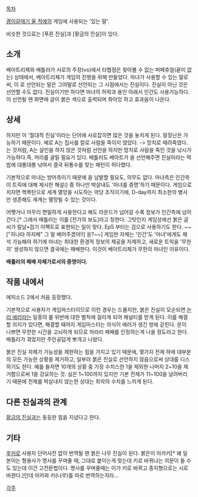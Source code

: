 [[목차]]

[[괭이갈매기 울 적에]]의 게임에 사용되는 '{{{#red 권위}}}있는 말'.

비슷한 것으로는 [푸른 진실]과 [황금의 진실]이 있다.

== 소개 ==
베아트리체와 배틀러가 서로의 주장({{{#green 마녀는 전능}}}vs{{{#blue 트릭은 전능}}})에서 타협점은 찾아볼 수 없는 퍼페츄얼(끝이 없는) 상태에서, 베아트리체가 게임의 진행을 위해 만들었다. 마녀가 사용할 수 있는 말로써, 이 {{{#red 붉은 진실}}}로 선언되는 말은 그야말로 선언되는 그 시점에서는 진실이다. 진실이 아닌 것은 선언할 수도 없다. 진실이기만 하다면 마녀의 허락과 용인 아래서 인간도 사용가능하다. {{{#red 붉은 진실}}}이 선언될 땐 화면에 글이 붉은 색으로 출력되며 촤아앙 하고 효과음이 나온다.

== 상세 ==
하지만 이 '절대적 진실'이라는 단어에 사로잡히면 많은 것을 놓치게 된다. 말장난은 가능하기 때문이다. 예로 A는 집사를 칼로 사람을 죽이지 않았다. -> 망치로 때려죽였다.는 것처럼, A는 살인을 하지 않은 것처럼 선언을 하지만 망치로 사람을 죽인 것을 낚시가 가능하다.즉, 머리를 굴릴 필요가 있다.
배틀러도 베아트가 {{{#red 붉은 진실}}}을 선언해주면 진실이라는 떡밥에 대롱대롱 낚여서 결국 뒤통수를 맞는 패턴이 허다했다.

기본적으로 마녀는 방어측이기 때문에 {{{#red 붉은 진실}}}을 남발할 필요도, 의무도 없다. 마녀측은 인간측이 트릭에 대해 제시한 해설({{{#blue 푸른 진실}}}) 중 하나만 박살내도 '마녀를 증명'하기 때문이다.
게임으로 치자면 핵폭탄으로 세계 멸망을 시도하는 악당 조직이기에, D-day까지 최소한의 병사만 생존해도 세계는 멸망될 수 있는 것이다.

어쨋거나 아무리 면밀하게 사용한다고 해도 라운드가 넘어갈 수록 정보가 인간측에 넘어간다.[* 그래서 배틀러는 이를 [전가의 보도]라고 칭한다. 그탓인지 게임상에선 붉은 글씨가 칼날•검기 이펙트로 표현되는 일이 맞다. Ep5 부터는 검으로 사용하기도 한다. ~~["히나타 하지메" 그 말 베어주겠어!!] 응?~~] 게임판 자체는 '인간'도 '마녀'에게도 해석 가능해야 하기에 마녀는 최대한 환경적 정보의 제공을 자제하고, 새로운 트릭을 '무한히' 생성하지 않으면 결국에는 패배한다. 이것이 베아트리체가 무한의 마녀인 이유이다.

'''배틀러의 패배 자체가 '''{{{#gold 무한의 마녀}}}'''로서의 증명이다.'''

== 작품 내에서 ==
에피소드 2에서 처음 등장했다.

기본적으로 사용자가 게임마스터이므로 이런 경우는 드물지만, 붉은 진실이 모순되면 [[논리 에러]]라는 일종의 룰 위반에 대한 벌칙에 걸리게 되어 패널티를 받게 된다. 이를 해결할 의지가 있다면, 해결할 때까지 게임마스터는 의식이 에러가 생긴 방에 갇힌다. 운이 나쁘면 무한한 시간을 고뇌하게 되므로 차라리 패배를 인정하는게 나을 정도라고 한다. 배틀러가 겪었지만 주인공답게 뽀개고 나왔다.

붉은 진실 자체가 가능성을 제한하는 힘을 가지고 있기 때문에, 몇가지 전제 하에 대부분의 모든 가능한 상황을 제거하고, 일부러 붉은 진실로 선언하지 않음으로써 상대를 디스하기도 한다. 예를 들자면 10개의 상황 중 가장 수치스런 1을 제외한 나머지 2~10을 제거함으로써 1을 강요하는 것. 실은 1~100까지 있지만 기본 전제가 11~100을 날려버리기 때문에 전제를 박살내지 않는한 상대는 최악의 수치를 느끼게 된다.


== 다른 진실과의 관계 ==
[[황금의 진실]]과는 동등한 힘을 지녔다고 한다.

== 기타 ==
[[후커]]로 사용자 단어사전 없이 번역될 땐 붉은 나무 진실이 된다. 붉은이 아카키[* 왜 일본어는 형용사가 명사를 꾸며줄 때, 그대로 붙이는게 맞는데 키로 바뀌냐는 의문이 들 수도 있는데 이건 고전문법이다. 명사를 꾸며줄때는 이가 키로 바뀌고 종지형으로는 시로 바뀐다.]인데 아카와 키(나무)를 따로 번역하는지라...


[[각주]]
